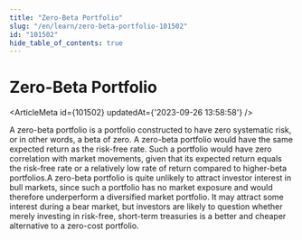 ```yaml
---
title: "Zero-Beta Portfolio"
slug: "/en/learn/zero-beta-portfolio-101502"
id: "101502"
hide_table_of_contents: true
---
```



# Zero-Beta Portfolio

<ArticleMeta id={101502} updatedAt={'2023-09-26 13:58:58'} />
<div className='border-solid border-b border-t-0 my-4 border-[var(--ifm-color-gray-300)]' />

A zero-beta portfolio is a portfolio constructed to have zero systematic risk, or in other words, a beta of zero. A zero-beta portfolio would have the same expected return as the risk-free rate. Such a portfolio would have zero correlation with market movements, given that its expected return equals the risk-free rate or a relatively low rate of return compared to higher-beta portfolios.A zero-beta portfolio is quite unlikely to attract investor interest in bull markets, since such a portfolio has no market exposure and would therefore underperform a diversified market portfolio. It may attract some interest during a bear market, but investors are likely to question whether merely investing in risk-free, short-term treasuries is a better and cheaper alternative to a zero-cost portfolio.
